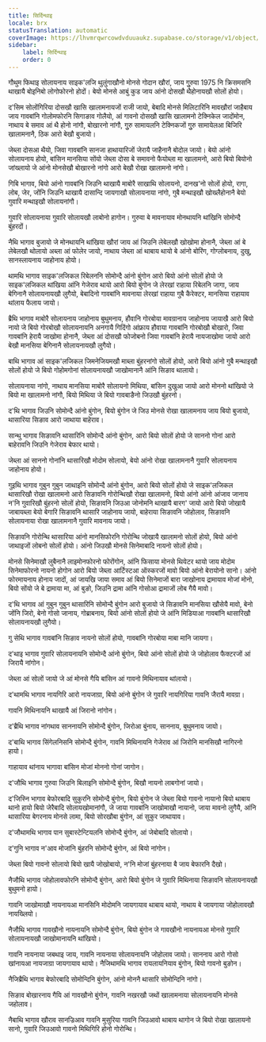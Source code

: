 ```yaml
---
title: सिर्दिन्थाइ
locale: brx
statusTranslation: automatic
coverImage: https://lhvmrqwrcowdvduuaukz.supabase.co/storage/v1/object/public/strapi-uploads/small_cover-tratado-de-psicologia-revolucionaria.webp-5e15e1cec4e0ebebcde5d7fc7565d8fd.webp
sidebar:
    label: सिर्दिन्थाइ
    order: 0
---
```

गौथुम फिथाइ सोलायनाय साइक'लजि थुलुंगाखौनो मोनसे गोदान खौरां, जाय गुुरुवा 1975 नि क्रिसमसनि थाखायै बोइनिबो लोगोफोरनो होदों। बेयो मोनसे आबुं कुड जाय आंनो दोसखौ थैहोनायखौ सोलों होयो।

द'सिम सोलोंगिरिया दोसखौ खासि खालामनायजों राजी जायो, बेबादि मोनसे मिलिटारिनि मावखौरां जाहैबाय जाय गावबांनि गोलोमफोरनि सिगाङाव गोलैयो, आं गावनो दोसखौ खासि खालामनो टेक्निकेल जादोंमोन, नाथाय बे समाव आं थै होनो नांगौ, बोखारनो नांगौ, गुुरु सामायलनि टेक्निकजों गुुरु सामायेलआ बिजिरि खालामनानै, ठिक आरो बेखौ बुजायो।

जेब्ला दोसआ थैयो, जिवा गावबांनि सानजा हाथायारिजों जेरायै जाहैनानै बोदोल जायो। बेयो आंनो सोलायनाय होयो, बांसिन मानसिया सोंयो जेब्ला दोसा बे समावनो फैयोब्ला मा खालामनो, आरो बियो बियोनो जांख्लायो जे आंनो मोनसेखौ बोखारनो नांगो आरो बेखौ रोखा खालामनो नांगो।

 गिबि भागाव, बियो आंनो गावबांनि जिउनि थाखायै माबोरै साखाथि सोलायनो, दानख'नो सोलों होयो, रागा, लोब, जेर, जोंनि जिउनि थाखायै दासान्दि जायगाखौ सोलायनाया नांगो, गुबै मन्थाइखौ खोख्लैहोनानै बेयो गुवारि मन्थाइखौ सोलायनांगौ।

गुवारि सोलायनाया गुवारि सोलायखौ लाबोनो हागोन। गुरुवा बे मावनायाव मोनथायनि थांखिनि सोमोन्दै बुंहरदों।

नैथि भागाव बुजायो जे मोनथायनि थांखिया खौरां जाय आं जिउनि लेबेलखौ खोखोमा होनानै, जेब्ला आं बे लेबेलखौ थोलायो अब्ला आं फोलेर जायो, नाथाय जेब्ला आं थाबाय थायो बे आंनो बोरिंग, गोग्लोबनाय, दुखु, सानस्लायनाय जाहोनाय होयो।

थामथि भागाव साइक'लजिकल रिबेलननि सोमोन्दै आंनो बुंगोन आरो बियो आंनो सोलों होयो जे साइक'लजिकल थांखिया आंनि गेजेराव थायो आरो बियो बुंगोन जे लेरखां राहाया रिबेलनि जागा, जाय बेगिनानै सोलायनायखौ लुगैयो, बेबादिनो गावबांनि मावनाया लेरखां राहाया गुबै कैरेक्टर, मानसिया राहायाव थांलाय फैलाय जायो।

ब्रैथि भागाव माबोरै सोलायनाय जाहोनाय बुथुमनाय, हौवानि गोरबोया मावग्रानाय जाहोनाय जायाखै आरो बियो नायो जे बियो गोरबोखौ सोलायनायनि अनगायै गिदिंगो आंफ्राय हौवाया गावबांनि गोरबोखौ बोखारो, जिवा गावबांनि हेरायै जाखोमा होनानै, जेब्ला आं दोसखौ फोजोबनो जिवा गावबांनि हेरायै नायजाखोमा जायो आरो बेखौ मानसिया बेगिनानै सोलायनायखौ लुगैयो।

बाथि भागाव आं साइक'लजिकल जिमनेजियमखौ माब्ला बुंहरनांगो सोलों होयो, आरो बियो आंनो गुबै मन्थाइखौ सोलों होयो जे बियो गोहोमगोनां सोलायनायखौ जाखोमानानै आंनि सिङाव थालायो।

सोलायनाया नांगो, नाथाय मानसिया माबोरै सोलायनो मिथिया, बांसिन दुखुआ जायो आरो मोननो थांखियो जे बियो मा खालामनो नांगौ, बियो मिथिया जे बियो गावबाङैनो जिउखौ बुंहरनो।

द'थि भागाव जिउनि सोमोन्दै आंनो बुंगोन, बियो बुंगोन जे जिउ मोनसे रोखा खालामनाय जाय बियो बुजायो, थासारिया सिङाव आरो जाथाया बाहेराव।

सान्थु भागाव सिङावनि थासारिनि सोमोन्दै आंनो बुंगोन, आरो बियो सोलों होयो जे साननो गोनां आरो बाहेरावनि जिउनि गेजेराव बेफार थायो।

जेब्ला आं साननो गोनांनि थासारिखौ मोदोम सोलायो, बेयो आंनो रोखा खालामनानै गुवारि सोलायनाय जाहोनाय होयो।

गुइथि भागाव गुबुन गुबुन जाथाइनि सोमोन्दै आंनो बुंगोन, आरो बियो सोलों होयो जे साइक'लजिकल थासारिखौ रोखा खालामनो आरो सिङावनि गोरोन्थिखौ रोखा खालामनो, बियो आंनो आंनो आंजाव जानाय न'नि गुवारिखौ बुंहरनो सोलों होयो, सिङावनि जिउआ जोनोमनि थाखायै बारग' जायो आरो बियो जोखायै जाबायब्ला बेयो बेगारि सिङावनि थासारि जाहोनाय जायो, बाहेराया सिङावनि जोहोलाव, सिङावनि सोलायनाया रोखा खालामनानै गुवारि मावनाय जायो।

सिङावनि गोरोन्थि थासारिया आंनो मानसिफोरनि गोरोन्थि जोखायै खालामनो सोलों होयो, बियो आंनो जाथाइजों लोबनो सोलों होयो। आंनो जिउखौ मोनसे सिनेमाबादि नायनो सोलों होयो।

मोनसे सिनेमाखौ लुबैनानै लाइमोनफोरनो फोरोंगोन, आंनि फिसाया मोनसे थियेटर थायो जाय मोदोम सिनेमाफोरनो नायनो होगोन आरो बियो जेब्ला आर्टिस्टआ ऑस्करजों मावो बियो आंनो बेरायोनो सानो। आंनो फोरमायनाय होनाय जादों, आं जायखि जाया समाव आं बियो सिनेमाजों बारा जाखोनाय द्रामायाव मोजां मोनो, बियो सोंयो जे बे द्रामाया मा, आं बुङो, जिउनि द्रामा आंनि गोसोआ द्रामाजों लोब गैयै मावो।

द'थि भागाव आं गुबुन गुबुन थासारिनि सोमोन्दै बुंगोन आरो बुजायो जे सिङावनि मानसिया खौसेयै मावो, बेनो जोंनि जिरो, बेनो गोसो जानाय, गोब्राबनाय, बियो आंनो सोलों होयो जे आंनि मिडियाआ गावबांनि थासारिखौ सोलायनायखौ लुगैयो।

गु सेथि भागाव गावबांनि सिङाव नायनो सोलों होयो, गावबांनि गोरबोया माबा मानि जायगा।

द'थाइ भागाव गुवारि सोलायनायनि सोमोन्दै आंनो बुंगोन, बियो आंनो सोलों होयो जे जोहोलाव फैक्टरजों आं जिरायै नांगोन।

जेब्ला आं सोलों जायो जे आं मोनसे गैयि बांसिन आं गावनो मिथिनायाव थांलायो।

द'थामथि भागाव नायगिरि आरो नायजाग्रा, बियो आंनो बुंगोन जे गुवारि नायगिरिया गावनि जैरायै मावग्रा।

गावनि मिथिनायनि थाखायै आं जिरानो नांगोन।

द'ब्रैथि भागाव नांगथाव साननायनि सोमोन्दै बुंगोन, जिरोआ बुंनाय, साननाय, बुथुमनाय जायो।

द'बाथि भागाव सिंगेलनिसनि सोमोन्दै बुंगोन, गावनि मिथिनायनि गेजेराव आं जिरोनि मानसिखौ नागिरनो हायो।

गाहायाव थांनाय भागावा बांसिन मोजां मोननो गोनां जागोन।

द'जौथि भागाव गुरुवा जिउनि बिलाइनि सोमोन्दै बुंगोन, बिखौ नायनो लाबगोनां जायो।

द'जिस्नि भागाव बेफोरबादि सुकुरनि सोमोन्दै बुंगोन, बियो बुंगोन जे जेब्ला बियो गावनो नायानो बियो थाबाय थानो हायो बियो जेरैबादि सोलायखोमानांगौ, जे जाया गावबांनि जाखोमाखौ नायानो, जाया मावनो लुगैयै, आंनि थासारिया बेगरनाय मोनसे लामा, बियो सोरखौबा बुंगोन, आं सुकुर जाथायाव।

द'जौथामथि भागाव पान सुबास्टेन्टियलनि सोमोन्दै बुंगोन, आं जेबोबादि सोलायो।

द'गुनि भागाव न'आव मोजांनि बुंहरनि सोमोन्दै बुंगोन, आं बियो नांगोन।

जेब्ला बियो गावनो सोलायो बियो खायै जोखोबायो, न'नि मोजां बुंहरनाया बै जाय बेफारनि दैखो।

नैजौथि भागाव जोहोलावफोरनि सोमोन्दै बुंगोन, आरो बियो बुंगोन जे गुवारि मिथिनाया सिङावनि सोलायनायखौ बुथुमनो हायो।

गावनि जाखोमाखौ नायनायआ मानसिनि मोदोमनि जायगायाव थाबाय थायो, नाथाय बे जायगाया जोहोलावखौ नायख्लियो।

नैजौथि भागाव गावखौनो नायनायनि सोमोन्दै बुंगोन, बियो बुंगोन जे गावखौनो नायनायआ मोनसे गुवारि सोलायनायखौ जाखोमानायनि थांखियो।

गावनि नायनाया जबथाइ जाय, गावनि नायनाया सोलायनायनि जोहोलाव जायो। साननाय आरो गोसो खांनायआ नायजाग्रा जायगायाव थायो।
नैजिथामथि भागाव रायलायनियाव बुंगोन, बियो गावनो बुङोन।

नैजिब्रैथि भागाव बेफोरबादि सोमोन्दिनि बुंगोन, आंनो मोननै थासारि सोमोन्दिनि नांगो।

सिङाव बोखारनाय गैयि आं गावखौनो बुंगोन, गावनि नखरखौ जथों खालामनाया सोलायनायनि मोनसे जहोलाव।

नैबाथि भागाव खौराव सानज्रिआव गावनि मुसुरिया गावनि जिउआवो थाबाय थागोन जे बियो रोखा खालायनो सानो, गुवारि जिउआवो गावनो मिथिगिरि होनो गोरोन्थि।

